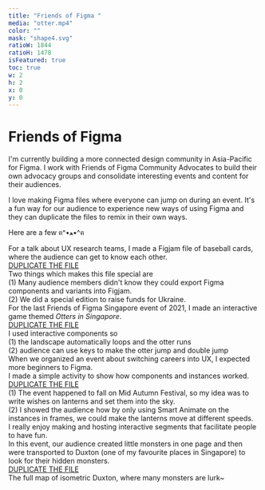 ```yaml
---
title: "Friends of Figma "
media: "otter.mp4"
color: ""
mask: "shape4.svg"
ratioW: 1844
ratioH: 1478
isFeatured: true
toc: true
w: 2
h: 2
x: 0
y: 0
---
```


<PostLayout>

# Friends of Figma

I'm currently building a more connected design community in Asia-Pacific for Figma. I work with Friends of Figma Community Advocates to build their own advocacy groups and consolidate interesting events and content for their audiences.

I love making Figma files where everyone can jump on during an event. It's a fun way for our audience to experience new ways of using Figma and they can duplicate the files to remix in their own ways.

Here are a few ฅ^•ﻌ•^ฅ

</PostLayout>

<div className="container-fluid margin-top-36">
  <div className="row d-flex">
    <div className="col-md-5 pb-md-0 pb-sm-5 ">
      <LoopingVideo src="/images/work/friends-of-figma/shopback.mp4" />
      <figcaption className="pb-3">
        For a talk about UX research teams, I made a Figjam file of baseball
        cards, where the audience can get to know each other.
      </figcaption>
      <a
        className="visit-website"
        href="https://www.figma.com/file/LkPDfQatKWc2DuQiYTHntX/%5B%2311-ShopBack-Research-Team%5D-Interactive-Activity-(Community)?node-id=0%3A1"
      >
        DUPLICATE THE FILE
      </a>
    </div>
    <div className="col-md-7 pt-md-0 ps-md-4 pt-sm-5 ">
      <MarkdownImage
        src="/images/work/friends-of-figma/figjam.png"
        width="2857px"
        height="1649px"
        layout="fill"
      />
      <figcaption>
        Two things which makes this file special are <br />
        (1) Many audience members didn't know they could export Figma components
        and variants into Figjam.
        <br />
        (2) We did a special edition to raise funds for Ukraine.
      </figcaption>
    </div>
  </div>
</div>

<div className="container-fluid margin-top-36">
  <div className="row d-flex">
    <div className="col-md-5 pb-md-0 pb-sm-5 ">
      <LoopingVideo src="/images/work/friends-of-figma/otter.mp4" />
      <figcaption className="pb-3">
        For the last Friends of Figma Singapore event of 2021, I made an
        interactive game themed <em>Otters in Singapore</em>.
      </figcaption>
      <a
        className="visit-website"
        href="https://www.figma.com/file/nzMfW9twwlWurpbr9GWZ1t/Interactive-Game-%E2%80%93%C2%A0Otters-in-Singapore?node-id=428%3A125278"
      >
        DUPLICATE THE FILE
      </a>
    </div>
    <div className="col-md-7 pt-md-0 ps-md-4 pt-sm-5 ">
      <MarkdownImage
        src="/images/work/friends-of-figma/otter.png"
        width="2852px"
        height="1650px"
        layout="fill"
      />
      <figcaption>
        I used interactive components so
        <br />
        (1) the landscape automatically loops and the otter runs
        <br />
        (2) audience can use keys to make the otter jump and double jump
      </figcaption>
    </div>
  </div>
</div>

<div className="container-fluid margin-top-36">
  <div className="row d-flex">
    <div className="col-md-5 pb-md-0 pb-sm-5 ">
      <LoopingVideo src="/images/work/friends-of-figma/lantern.mp4" />
      <figcaption className="pb-3">
        When we organized an event about switching careers into UX, I expected
        more beginners to Figma. <br />I made a simple activity to show how
        components and instances worked.
      </figcaption>
      <a
        className="visit-website"
        href="https://www.figma.com/file/maw373O0ps7OND5Ykaoeq8/%5BInteractive-%239%5D-Career-Switchers"
      >
        DUPLICATE THE FILE
      </a>
    </div>
    <div className="col-md-7 pt-md-0 ps-md-4 pt-sm-5 ">
      <LoopingVideo src="/images/work/friends-of-figma/lantern-final.mp4" />
      <figcaption>
        (1) The event happened to fall on Mid Autumn Festival, so my idea was to
        write wishes on lanterns and set them into the sky.
        <br />
        (2) I showed the audience how by only using Smart Animate on the
        instances in frames, we could make the lanterns move at different
        speeds.
      </figcaption>
    </div>
  </div>
</div>

<div className="container-fluid margin-top-36">
  <div className="row d-flex">
    <div className="col-md-5 pb-md-0 pb-sm-5 ">
      <LoopingVideo src="/images/work/friends-of-figma/duxton.mp4" />
      <figcaption className="pb-3">
        I really enjoy making and hosting interactive segments that facilitate
        people to have fun. <br />
        In this event, our audience created little monsters in one page and then
        were transported to Duxton (one of my favourite places in Singapore) to look
        for their hidden monsters.
      </figcaption>
      <a
        className="visit-website"
        href="https://www.figma.com/file/3Q68JAmwvBd7UsfgaBZiyk?node-id=1:2"
      >
        DUPLICATE THE FILE
      </a>
    </div>
    <div className="col-md-7 pt-md-0 ps-md-4 pt-sm-5">
      <MarkdownImage
        src="/images/work/friends-of-figma/duxton.png"
        width="2844px"
        height="1646px"
        layout="fill"
      />
      <figcaption>
        The full map of isometric Duxton, where many monsters are lurk~
      </figcaption>
    </div>
  </div>
</div>
